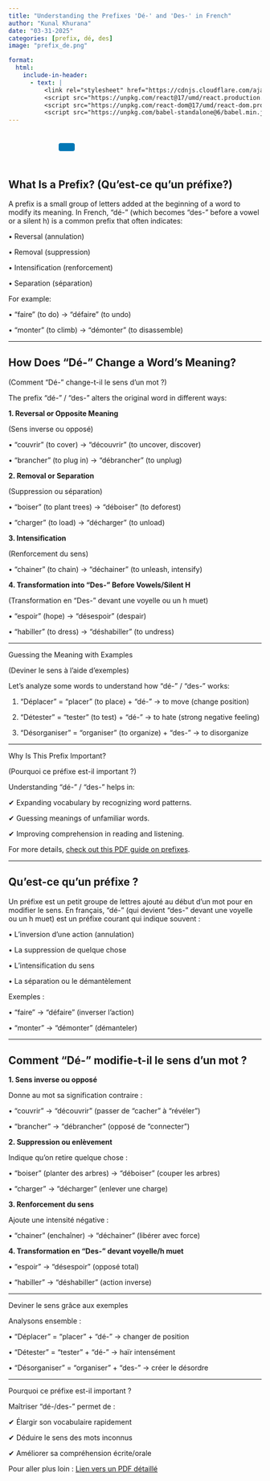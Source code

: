 ```yaml
---
title: "Understanding the Prefixes 'Dé-' and 'Des-' in French"
author: "Kunal Khurana"
date: "03-31-2025"
categories: [prefix, dé, des]
image: "prefix_de.png"

format:
  html:
    include-in-header:
      - text: |
          <link rel="stylesheet" href="https://cdnjs.cloudflare.com/ajax/libs/font-awesome/6.0.0/css/all.min.css">
          <script src="https://unpkg.com/react@17/umd/react.production.min.js"></script>
          <script src="https://unpkg.com/react-dom@17/umd/react-dom.production.min.js"></script>
          <script src="https://unpkg.com/babel-standalone@6/babel.min.js"></script>
---
```


::: {style="text-align: left; padding: 10px;"}
<a href="mailto:info@frenchwithkunal.ca" target="_blank" style="margin: 0 10px; color: #000;"><i class="fas fa-envelope fa-lg"></i></a> <a href="https://www.instagram.com/frenchwithkunal" target="_blank" style="margin: 0 10px; color: #E1306C;"><i class="fab fa-instagram fa-lg"></i></a> <a href="https://frenchwithkunal.ca" target="_blank" style="margin: 0 10px; color: #0077b5;"><i class="fas fa-globe fa-lg"></i></a> <a href="https://whatsapp.com/channel/0029Vb57n2e7dmegpjYpyi3V" target="_blank" style="margin: 0 10px; color: #25D366;"><i class="fab fa-whatsapp fa-lg"></i></a> <button onclick="copyLink()" style="background-color: #0077b5; color: white; padding: 8px 16px; border: none; border-radius: 4px; cursor: pointer; margin-left: 10px;"> <i class="fas fa-copy"></i> </button> [Link copied!]{#copy-message style="margin-left: 10px; color: green; display: none;"}
:::





<div id="react-root"></div>
 <script type="text/babel">
 const ProfilePage = () => {
  const { useState, useEffect } = React;
  const [redirectCounter, setRedirectCounter] = useState(4);
  const [isRedirecting, setIsRedirecting] = useState(false);

  const isFrench = document.documentElement.lang === "fr";

  const translations = {
    noAccess: isFrench 
      ? "Vous n'avez pas accès à cette page."
      : "You don't have access to this page.",
    subscribe: isFrench
      ? "Veuillez vous abonner pour obtenir l'accès."
      : "Please subscribe to gain access.",
    redirecting: isFrench
      ? `Redirection vers la page d'abonnement dans ${redirectCounter} secondes...`
      : `Redirecting to subscription page in ${redirectCounter} seconds...`
  };

  const refreshToken = async () => {
    const storedRefreshToken = localStorage.getItem("refreshToken");

    if (!storedRefreshToken) {
      window.location.href = "/login.html";
      return null;
    }

    try {
      const response = await fetch("https://frenchwithkunal-cdf6ea3f88ce.herokuapp.com/api/v1/auth/refresh-token", {
        method: "POST",
        headers: {
          "Content-Type": "application/json",
        },
        body: JSON.stringify({ refreshToken: storedRefreshToken }),
      });

      if (!response.ok) {
        localStorage.removeItem("accessToken");
        localStorage.removeItem("refreshToken");
        window.location.href = "/login.html";
        return null;
      }

      const data = await response.json();
      localStorage.setItem("accessToken", data.accessToken);
      return data.accessToken;
    } catch (error) {
      localStorage.removeItem("accessToken");
      localStorage.removeItem("refreshToken");
      window.location.href = "/login.html";
      return null;
    }
  };

  const fetchWithAuth = async (url, options = {}) => {
    let accessToken = localStorage.getItem("accessToken");

    options.headers = {
      ...options.headers,
      Authorization: `Bearer ${accessToken}`,
      "Content-Type": "application/json",
    };

    let response = await fetch(url, options);

    if (response.status === 401) {
      console.log("Access token expired, attempting to refresh...");

      // Refresh token
      accessToken = await refreshToken();

      if (!accessToken) return null;

      options.headers.Authorization = `Bearer ${accessToken}`;
      response = await fetch(url, options);
    }

    return response.json();
  };

  const showNoAccessMessage = () => {
    setIsRedirecting(true);
    
    const noAccessMessage = `
      <div style="text-align: center; padding: 20px;">
        <h2>${translations.noAccess}</h2>
        <p>${translations.subscribe}</p>
        <p>${translations.redirecting}</p>
      </div>
    `;
    document.body.innerHTML = noAccessMessage;
    
    // Start countdown and redirect
    const redirectInterval = setInterval(() => {
      setRedirectCounter((prev) => {
        const newCounter = prev - 1;
        if (newCounter <= 0) {
          clearInterval(redirectInterval);
          window.location.href = "https://frenchwithkunal.ca/payment.html";
        }
        
        // Update the countdown text
        const countdownElement = document.querySelector('p:last-child');
        if (countdownElement) {
          countdownElement.textContent = isFrench
            ? `Redirection vers la page d'abonnement dans ${newCounter} secondes...`
            : `Redirecting to subscription page in ${newCounter} seconds...`;
        }
        
        return newCounter;
      });
    }, 1000);
  };

  useEffect(() => {
    const storedToken = localStorage.getItem('accessToken');

    if(!storedToken) {
      showNoAccessMessage();
    } else {
      const fetchData = async() => {
        const data = await fetchWithAuth("https://frenchwithkunal-cdf6ea3f88ce.herokuapp.com/api/v1/auth/me", {
          method: "POST",
        });

        if (data && data.data && data.data.hasAccess) {
          console.log(data);
        } else {
          showNoAccessMessage();
        }
      };
      fetchData();
    }
  }, []);

  return (
    <div></div>
  );
};

ReactDOM.render(
  <ProfilePage />,
  document.getElementById('react-root')
);
 </script>


::: {.content-visible when-profile="english"}


## What Is a Prefix? (Qu'est-ce qu'un préfixe?)

A prefix is a small group of letters added at the beginning of a word to modify its meaning. In French, "dé-" (which becomes "des-" before a vowel or a silent h) is a common prefix that often indicates:

•	Reversal (annulation)

•	Removal (suppression)

•	Intensification (renforcement)

•	Separation (séparation)

For example:

•	"faire" (to do) → "défaire" (to undo)

•	"monter" (to climb) → "démonter" (to disassemble)

---


## How Does "Dé-" Change a Word’s Meaning?

(Comment "Dé-" change-t-il le sens d'un mot ?)

The prefix "dé-" / "des-" alters the original word in different ways:

**1. Reversal or Opposite Meaning**

(Sens inverse ou opposé)

•	"couvrir" (to cover) → "découvrir" (to uncover, discover)

•	"brancher" (to plug in) → "débrancher" (to unplug)

**2. Removal or Separation**

(Suppression ou séparation)

•	"boiser" (to plant trees) → "déboiser" (to deforest)

•	"charger" (to load) → "décharger" (to unload)

**3. Intensification**

(Renforcement du sens)

•	"chainer" (to chain) → "déchainer" (to unleash, intensify)


**4. Transformation into "Des-" Before Vowels/Silent H**

(Transformation en "Des-" devant une voyelle ou un h muet)

•	"espoir" (hope) → "désespoir" (despair)

•	"habiller" (to dress) → "déshabiller" (to undress)

---


Guessing the Meaning with Examples

(Deviner le sens à l'aide d'exemples)

Let’s analyze some words to understand how "dé-" / "des-" works:

1.	"Déplacer" = "placer" (to place) + "dé-" → to move (change position)

2.	"Détester" = "tester" (to test) + "dé-" → to hate (strong negative feeling)

3.	"Désorganiser" = "organiser" (to organize) + "des-" → to disorganize

---


Why Is This Prefix Important?

(Pourquoi ce préfixe est-il important ?)


Understanding "dé-" / "des-" helps in:

✔ Expanding vocabulary by recognizing word patterns.

✔ Guessing meanings of unfamiliar words.

✔ Improving comprehension in reading and listening.

For more details, [check out this PDF guide on prefixes](https://drive.google.com/file/d/1es2IvKr201MboiXCbjzBIAvbxQsQmJVZ/view?usp=drive_link).


---


:::



::: {.content-visible when-profile="french"}



## Qu'est-ce qu'un préfixe ?

Un préfixe est un petit groupe de lettres ajouté au début d'un mot pour en modifier le sens. En français, "dé-" (qui devient "des-" devant une voyelle ou un h muet) est un préfixe courant qui indique souvent :

•	L'inversion d'une action (annulation)

•	La suppression de quelque chose

•	L'intensification du sens

•	La séparation ou le démantèlement

Exemples :

•	"faire" → "défaire" (inverser l'action)

•	"monter" → "démonter" (démanteler)

---

## Comment "Dé-" modifie-t-il le sens d'un mot ?

**1. Sens inverse ou opposé**

Donne au mot sa signification contraire :

•	"couvrir" → "découvrir" (passer de "cacher" à "révéler")

•	"brancher" → "débrancher" (opposé de "connecter")


**2. Suppression ou enlèvement**

Indique qu'on retire quelque chose :

•	"boiser" (planter des arbres) → "déboiser" (couper les arbres)

•	"charger" → "décharger" (enlever une charge)

**3. Renforcement du sens**

Ajoute une intensité négative :

•	"chainer" (enchaîner) → "déchainer" (libérer avec force)


**4. Transformation en "Des-" devant voyelle/h muet**

•	"espoir" → "désespoir" (opposé total)

•	"habiller" → "déshabiller" (action inverse)

---

Deviner le sens grâce aux exemples

Analysons ensemble :

•	"Déplacer" = "placer" + "dé-" → changer de position

•	"Détester" = "tester" + "dé-" → haïr intensément

•	"Désorganiser" = "organiser" + "des-" → créer le désordre

---

Pourquoi ce préfixe est-il important ?

Maîtriser "dé-/des-" permet de :

✔ Élargir son vocabulaire rapidement

✔ Déduire le sens des mots inconnus

✔ Améliorer sa compréhension écrite/orale

Pour aller plus loin : [Lien vers un PDF détaillé](https://drive.google.com/file/d/1es2IvKr201MboiXCbjzBIAvbxQsQmJVZ/view?usp=drive_link)


:::